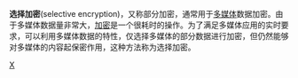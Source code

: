 '''选择加密'''(selective encryption)，又称部分加密，通常用于[[多媒体|多媒体]]数据加密。由于多媒体数据量非常大，[[加密|加密]]是一个很耗时的操作。为了满足多媒体应用的实时要求，可以利用多媒体数据的特性，仅选择多媒体的部分数据进行加密，但仍然能够对多媒体的内容起保密作用，这种方法称为选择加密。

{{Crypto-stub}}
[[Category:密码学|X]]